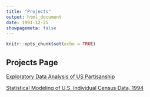 ```yaml
---
title: "Projects"
output: html_document
date: 1991-12-25
showpagemeta: false
---
```


```r
knitr::opts_chunk$set(echo = TRUE)
```

## Projects Page

[Exploratory Data Analysis of US Partisanship](/Project_1_Report)

[Statistical Modeling of U.S. Individual Census Data, 1994](/Project2)